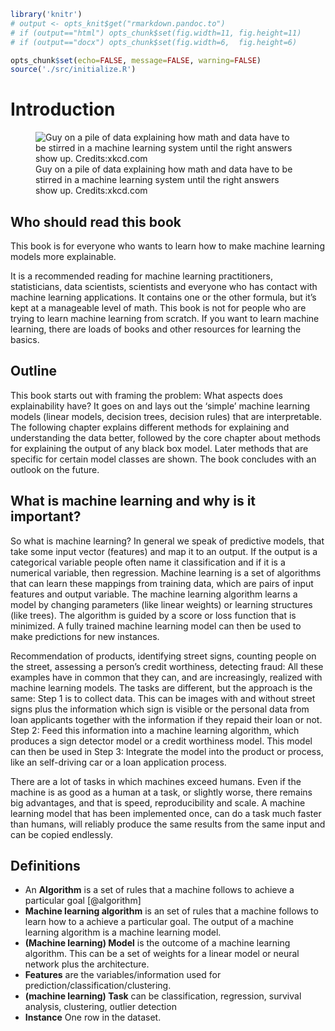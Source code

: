 \mainmatter


```r
library('knitr')
# output <- opts_knit$get("rmarkdown.pandoc.to")
# if (output=="html") opts_chunk$set(fig.width=11, fig.height=11)
# if (output=="docx") opts_chunk$set(fig.width=6,  fig.height=6)

opts_chunk$set(echo=FALSE, message=FALSE, warning=FALSE)
source('./src/initialize.R')

```

# Introduction {#intro}

![Guy on a pile of data explaining how math and data have to be stirred in a machine learning system until the right answers show up. Credits:xkcd.com](https://imgs.xkcd.com/comics/machine_learning.png)


## Who should read this book
This book is for everyone who wants to learn how to make machine learning models more explainable.

It is a recommended reading for machine learning practitioners, statisticians, data scientists, scientists and everyone who has contact with machine learning applications. It contains one or the other formula, but it's kept at a manageable level of math.
This book is not for people who are trying to learn machine learning from scratch. If you want to learn machine learning, there are loads of books and other resources for learning the basics.


## Outline
This book starts out with framing the problem: What aspects does explainability have? It goes on and lays out the 'simple'
machine learning models (linear models, decision trees, decision rules) that are interpretable. The following chapter explains different methods for explaining and understanding the data better, followed by the core chapter about methods for explaining the output of any black box model. Later methods that are specific for certain model classes are shown. The book concludes with an outlook on the future.


## What is machine learning and why is it important?

So what is machine learning?
In general we speak of predictive models, that take some input vector (features) and map it to an output. If the output is a categorical variable people often name it classification and if it is a numerical variable, then regression.
Machine learning is a set of algorithms that can learn these mappings from training data, which are pairs of input features and output variable. The machine learning algorithm learns a model by changing parameters (like linear weights) or learning structures (like trees). The algorithm is guided by a score or loss function that is minimized. A fully trained machine learning model can then be used to make predictions for new instances.


Recommendation of products, identifying street signs, counting people on the street, assessing a person's credit worthiness, detecting fraud: All these examples have in common that they can, and are increasingly, realized with machine learning models. The tasks are different, but the approach is the same: Step 1 is to collect data. This can be images with and without street signs plus the information which sign is visible or the personal data from loan applicants together with the information if they repaid their loan or not. Step 2: Feed this information into a machine learning algorithm, which produces a sign detector model or a credit worthiness model. This model can then be used in Step 3: Integrate the model into the product or process, like an self-driving car or a loan application process.

There are a lot of tasks in which machines exceed humans. Even if the machine is as good as a human at a task, or slightly worse, there remains big advantages, and that is speed, reproducibility and scale. A machine learning model that has been implemented once, can do a task much faster than humans, will reliably produce the same results from the same input and can be copied endlessly.


## Definitions
- An **Algorithm** is a set of rules that a machine follows to achieve a particular goal [@algorithm]
- **Machine learning algorithm** is an set of rules that a machine follows to learn how to a achieve a particular goal. The output of a machine learning algorithm is a machine learning model.
- **(Machine learning) Model** is the outcome of a machine learning algorithm. This can be a set of weights for a linear model or neural network plus the architecture.
- **Features** are the variables/information used for prediction/classification/clustering.
- **(machine learning) Task** can be classification, regression, survival analysis, clustering, outlier detection
- **Instance** One row in the dataset.
